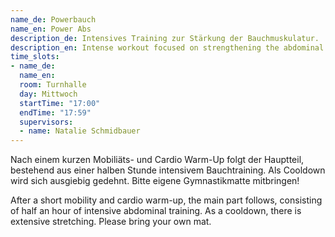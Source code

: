```yaml
---
name_de: Powerbauch
name_en: Power Abs
description_de: Intensives Training zur Stärkung der Bauchmuskulatur.
description_en: Intense workout focused on strengthening the abdominal muscles.
time_slots:
- name_de:
  name_en:
  room: Turnhalle
  day: Mittwoch
  startTime: "17:00"
  endTime: "17:59"
  supervisors:
  - name: Natalie Schmidbauer
---
```


<Locale value="de">
 

 Nach einem kurzen Mobiliäts- und Cardio Warm-Up folgt der Hauptteil, bestehend
aus einer halben Stunde intensivem Bauchtraining. Als Cooldown wird sich
ausgiebig gedehnt.&nbsp;Bitte eigene Gymnastikmatte mitbringen!

</Locale>
<Locale value="en">
 

 After a short mobility and cardio warm-up, the main part follows, consisting of
half an hour of intensive abdominal training. As a cooldown, there is extensive
stretching. Please bring your own mat.

</Locale>
